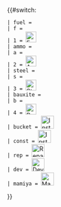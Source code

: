 {{#switch: {{lc: {{{1|}}} }}
 | fuel = 
 | f =
 | 1 = [[File:Fuel.png|25px|Fuel|link=]]
 | ammo =
 | a =
 | 2 = [[File:Ammunition.png|25px|Ammunition|link=]]
 | steel =
 | s =
 | 3 = [[File:Steel.png|25px|Steel|link=]]
 | bauxite =
 | b =
 | 4 = [[File:Bauxite.png|25px|Bauxite|link=]]
 | bucket = [[File:Instant repair 2.png|30px|Instant Repair|link=Tutorial:_FAQ#What_are_buckets.3F]]
 | const = [[File:Instant construction 2.png|30px|Instant Construction|link=Construction]]
 | rep = [[File:EmergencyRepair.png|30px|Repair Team|link=Repair Team]]
 | dev = [[File:Development material.png|30px|Development Material|link=Construction]]
 | mamiya = [[File:Food supply ship mamiya.png|30px|Mamiya|link=Fatigue]]
}}
